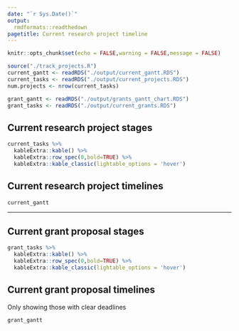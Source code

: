 ```yaml
---
date: "`r Sys.Date()`"
output: 
  rmdformats::readthedown
pagetitle: Current research project timeline
---
```


```r
knitr::opts_chunk$set(echo = FALSE,warning = FALSE,message = FALSE)
```

```r
source("./track_projects.R")
current_gantt <- readRDS("./output/current_gantt.RDS")
current_tasks <- readRDS("./output/current_projects.RDS")
num.projects <- nrow(current_tasks)

grant_gantt <- readRDS("./output/grants_gantt_chart.RDS")
grant_tasks <- readRDS("./output/current_grants.RDS")

```

## Current research project stages

```r
current_tasks %>% 
  kableExtra::kable() %>% 
  kableExtra::row_spec(0,bold=TRUE) %>% 
  kableExtra::kable_classic(lightable_options = 'hover') 
```

## Current research project timelines
```r

current_gantt
```

___

## Current grant proposal stages

```r
grant_tasks %>% 
  kableExtra::kable() %>% 
  kableExtra::row_spec(0,bold=TRUE) %>% 
  kableExtra::kable_classic(lightable_options = 'hover') 
```


## Current grant proposal timelines

Only showing those with clear deadlines

```r
grant_gantt
```

